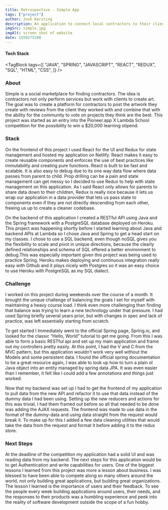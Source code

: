 ```yaml
---
title: Retrospective - Simple App
tags: ["project"]
author: Josh Kersting
description: An application to connect local contractors to their clients. Allows contractors to interact with client with an upvote mechanism to have popular contractors show up on top. Built By myself on saturdays over the course of a month. Reactive front end built with React using Redux for state management. Back end API was built using Java and the spring framework.
imgSrc: simple.jpg
imgAlt: screen shot of website
date: 1559275200
---
```


#### Tech Stack

<TagBlock
  tags={[
    "JAVA",
    "SPRING",
    "JAVASCRIPT",
    "REACT",
    "REDUX",
    "SQL",
    "HTML",
    "CSS",
  ]}
/>

### About

Simple is a social marketplace for finding contractors. The idea is contractors not only perform services but work with clients to create art. The goal was to create a platform for contractors to post the artwork they create with reviews from the client they worked with and combine that with the ability for the community to vote on projects they think are the best. This project was started as an entry into the Pioneer.app X Lambda School competition for the possibility to win a \$20,000 learning stipend.

### Stack

On the frontend of this project I used React for the UI and Redux for state management and hosted my application on Netlify. React makes it easy to create reusable components and enforces the use of best practices like immutability and creating pure functions. React is built to be fast and scalable. It is also easy to debug due to its one way data flow where data passes from parent to child. Prop drilling can be a pain and state management can get messy so I decided to use Redux to help with state management on this application. As I said React only allows for parents to share data down to their children, Redux is really nice because it lets us wrap our application in a data provider that lets us pass state to components even if they are not directly descending from each other, freeing us up to create a cleaner codebase.

On the backend of this application I created a RESTful API using Java and the Spring framework with a PostgreSQL database deployed on Heroku. This project was happening shortly before I started learning about Java and backend APIs at Lambda so I chose Java and Spring to get a head start on my classes. I chose to use a SQL backend, even though noSQL gives you the flexibility to scale and pivot in unique directions, because the clearly defined relationships and schema of SQL offered a better environment to debug.This was especially important given this project was being used to practice Spring. Heroku makes deploying and continuous integration really easy with Github and it plays nicely with Postgres so it was an easy choice to use Heroku with PostgreSQL as my SQL dialect.

### Challenge

I worked on this project during weekends over the course of a month. It brought the unique challenge of balancing the goals I set for myself with maintaining a heavy course load. I think even more challenging than finding that balance was trying to learn a new technology under that pressure. I had used Spring briefly several years prior, but with changes in spec and lack of practice, was left essentially starting from scratch.

To get started I Immediately went to the official Spring page, Spring.io, and looked for the classic “Hello, World” tutorial to get me going. From this I was able to form a basic RESTful api and set up my main application and frame out my controllers pretty easily. At this point, I had the V and C from the MVC pattern, but this application wouldn’t work very well without the Models and some persistent data. I found the official spring documentation to be a great resource again, I was able to look up how to turn a plain ol Java object into an entity managed by spring data JPA. It was even easier than I remember, it felt like I could add a few annotations and things just worked.

Now that my backend was set up I had to get the frontend of my application to pull data from the new API and refactor it to use that data instead of the dummy data I had been using. Setting up the new reducers and actions for this was trivial, I had them framed out before so all that needed to be done was adding the AJAX requests. The frontend was made to use data in the format of the dummy-data and using data straight from the request would break it. To make up for this I added a few data cleaning utilities that would take the data from the request and format it before adding it to the redux store.

### Next Steps

At the deadline of the competition my application had a solid UI and was reading data from my backend. The next steps for this application would be to get Authentication and write capabilities for users. One of the biggest lessons I learned from this project was more a lesson about business. I was blessed to have been able to compete along so many others around the world, not only building great applications, but building great organizations. The lesson I learned is the importance of users and their feedback. To see the people every week building applications around users, their needs, and the responses to their products was a humbling experience and peek into the reality of software development outside the scope of a fun hobby.
